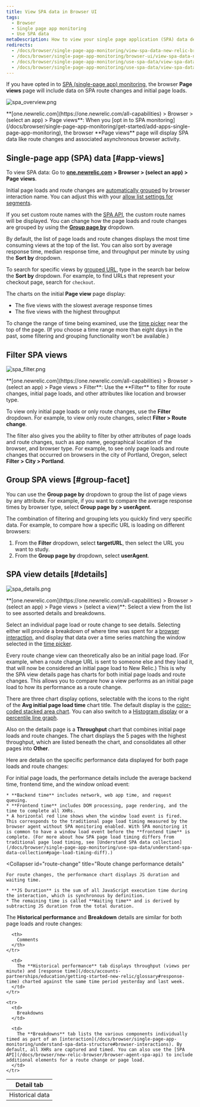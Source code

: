 ```yaml
---
title: View SPA data in Browser UI
tags:
  - Browser
  - Single page app monitoring
  - Use SPA data
metaDescription: How to view your single page application (SPA) data details in browser.
redirects:
  - /docs/browser/single-page-app-monitoring/view-spa-data-new-relic-browser
  - /docs/browser/single-page-app-monitoring/browser-ui/view-spa-data-new-relic-browser
  - /docs/browser/single-page-app-monitoring/use-spa-data/view-spa-data-new-relic-browser
  - /docs/browser/single-page-app-monitoring/use-spa-data/view-spa-data-new-relic-browser-ui
---
```





If you have opted in to [SPA (single-page app) monitoring](/docs/browser/single-page-app-monitoring/get-started/welcome-single-page-app-monitoring), the browser **Page views** page will include data on SPA route changes and initial page loads.

<img
  title="spa_overview.png"
  alt="spa_overview.png"
  src={browserSpaPageviews}
/>

<figcaption>
  **[one.newrelic.com](https://one.newrelic.com/all-capabilities) > Browser > (select an app) > Page views**: When you [opt in to SPA monitoring](/docs/browser/single-page-app-monitoring/get-started/add-apps-single-page-app-monitoring), the browser **Page views** page will display SPA data like route changes and associated asynchronous browser activity.
</figcaption>

## Single-page app (SPA) data [#app-views]

To view SPA data: Go to **[one.newrelic.com](https://one.newrelic.com/all-capabilities) > Browser > (select an app) > Page views**.

Initial page loads and route changes are [automatically grouped](/docs/browser/new-relic-browser/configuration/group-browser-metrics-urls#hierarchy) by browser interaction name. You can adjust this with your [allow list settings for segments](/docs/browser/new-relic-browser/installation-configuration/url-whitelists-grouping-browser-metrics).

If you set custom route names with the [SPA API](/docs/browser/new-relic-browser/browser-agent-spa-api), the custom route names will be displayed. You can change how the page loads and route changes are grouped by using the [**Group page by**](/docs/browser/single-page-app-monitoring/use-spa-data/view-spa-data-new-relic-browser#group-facet) dropdown.

By default, the list of page loads and route changes displays the most time consuming views at the top of the list. You can also sort by average response time, median response time, and throughput per minute by using the **Sort by** dropdown.

To search for specific views by [grouped URL](/docs/browser/new-relic-browser/configuration/group-browser-metrics-urls#hierarchy), type in the search bar below the **Sort by** dropdown. For example, to find URLs that represent your checkout page, search for `checkout`.

The charts on the initial **Page view** page display:

* The five views with the slowest average response times
* The five views with the highest throughput

To change the range of time being examined, use the [time picker](/docs/accounts-partnerships/education/getting-started-new-relic/glossary#time-picker) near the top of the page. (If you choose a time range more than eight days in the past, some filtering and grouping functionality won't be available.)

## Filter SPA views

<img
  title="spa_filter.png"
  alt="spa_filter.png"
  src={browserSpaFilters}
/>

<figcaption>
  **[one.newrelic.com](https://one.newrelic.com/all-capabilities) > Browser > (select an app) > Page views > Filter**: Use the **Filter** to filter for route changes, initial page loads, and other attributes like location and browser type.
</figcaption>

To view only initial page loads or only route changes, use the **Filter** dropdown. For example, to view only route changes, select **Filter > Route change**.

The filter also gives you the ability to filter by other attributes of page loads and route changes, such as app name, geographical location of the browser, and browser type. For example, to see only page loads and route changes that occurred on browsers in the city of Portland, Oregon, select **Filter > City > Portland**.

## Group SPA views [#group-facet]

You can use the **Group page by** dropdown to group the list of page views by any attribute. For example, if you want to compare the average response times by browser type, select **Group page by > userAgent**.

The combination of filtering and grouping lets you quickly find very specific data. For example, to compare how a specific URL is loading on different browsers:

1. From the **Filter** dropdown, select **targetURL**, then select the URL you want to study.
2. From the **Group page by** dropdown, select **userAgent**.

## SPA view details [#details]

<img
  title="spa_details.png"
  alt="spa_details.png"
  src={browserPageviewDetails}
/>

<figcaption>
  **[one.newrelic.com](https://one.newrelic.com/all-capabilities) > Browser > (select an app) > Page views > (select a view)**: Select a view from the list to see assorted details and breakdowns.
</figcaption>

Select an individual page load or route change to see details. Selecting either will provide a breakdown of where time was spent for a [browser interaction](/docs/browser/single-page-app-monitoring/understand-spa-data-structure#browser-interactions), and display that data over a time series matching the window selected in the [time picker](/docs/accounts-partnerships/education/getting-started-new-relic/glossary#time-picker).

Every route change view can theoretically also be an initial page load. (For example, when a route change URL is sent to someone else and they load it, that will now be considered an initial page load to New Relic.) This is why the SPA view details page has charts for both initial page loads and route changes. This allows you to compare how a view performs as an initial page load to how its performance as a route change.

There are three chart display options, selectable with the icons to the right of the **Avg initial page load time** chart title. The default display is the [color-coded stacked area chart](/docs/apm/new-relic-apm/ui-functions/standard-dashboard-features). You can also switch to a [Histogram display](/docs/apm/applications-menu/features/histograms-viewing-data-distribution) or a [percentile line graph](/docs/apm/applications-menu/features/percentiles-comparing-ranked-data).

Also on the details page is a **Throughput** chart that combines initial page loads and route changes. The chart displays the 5 pages with the highest throughput, which are listed beneath the chart, and consolidates all other pages into **Other**.

Here are details on the specific performance data displayed for both page loads and route changes:

<CollapserGroup>
  <Collapser
    id="page-load"
    title="Initial page load performance details"
  >
    For initial page loads, the performance details include the average backend time, frontend time, and the window onload event:

    * **Backend time** includes network, web app time, and request queuing.
    * **Frontend time** includes DOM processing, page rendering, and the time to complete all XHRs.
    * A horizontal red line shows when the window load event is fired. This corresponds to the traditional page load timing measured by the browser agent without SPA monitoring enabled. With SPA monitoring it is common to have a window load event before the **frontend time** is complete. (For more about how SPA page load timing differs from traditional page load timing, see [Understand SPA data collection](/docs/browser/single-page-app-monitoring/use-spa-data/understand-spa-data-collection#page-load-timing-diff).)
  </Collapser>

  <Collapser
    id="route-change"
    title="Route change performance details"
  >
    For route changes, the performance chart displays JS duration and waiting time.

    * **JS Duration** is the sum of all JavaScript execution time during the interaction, which is synchronous by definition.
    * The remaining time is called **Waiting time** and is derived by subtracting JS duration from the total duration.
  </Collapser>
</CollapserGroup>

The **Historical performance** and **Breakdown** details are similar for both page loads and route changes:

<table>
  <thead>
    <tr>
      <th style={{ width: "150px" }}>
        Detail tab
      </th>

      <th>
        Comments
      </th>
    </tr>
  </thead>

  <tbody>
    <tr>
      <td>
        Historical data
      </td>

      <td>
        The **Historical performance** tab displays throughput (views per minute) and [response time](/docs/accounts-partnerships/education/getting-started-new-relic/glossary#response-time) charted against the same time period yesterday and last week.
      </td>
    </tr>

    <tr>
      <td>
        Breakdowns
      </td>

      <td>
        The **Breakdowns** tab lists the various components individually timed as part of an [interaction](/docs/browser/single-page-app-monitoring/understand-spa-data-structure#browser-interactions). By default, all XHRs are captured and timed. You can also use the [SPA API](/docs/browser/new-relic-browser/browser-agent-spa-api) to include additional elements for a route change or page load.
      </td>
    </tr>
  </tbody>
</table>
